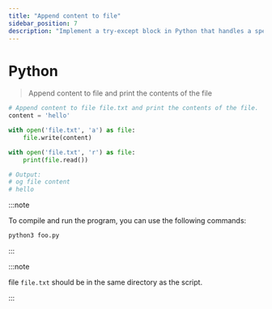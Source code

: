 ```yaml
---
title: "Append content to file"
sidebar_position: 7
description: "Implement a try-except block in Python that handles a specific exception, such as a ZeroDivisionError."
---
```



# <Heading name="banner" description="Append to file">Python</Heading>

> Append content to file and print the contents of the file

```python
# Append content to file file.txt and print the contents of the file.
content = 'hello'

with open('file.txt', 'a') as file:
    file.write(content)

with open('file.txt', 'r') as file:
    print(file.read())

# Output:
# og file content
# hello

```

:::note

To compile and run the program, you can use the following commands:

```bash
python3 foo.py
```

:::

:::note

file `file.txt` should be in the same directory as the script.

:::
